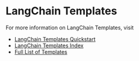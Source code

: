 # LangChain Templates

For more information on LangChain Templates, visit 

- [LangChain Templates Quickstart](https://github.com/langchain-ai/langchain/blob/master/templates/README.md)
- [LangChain Templates Index](https://github.com/langchain-ai/langchain/blob/master/templates/docs/INDEX.md)
- [Full List of Templates](https://github.com/langchain-ai/langchain/blob/master/templates/)
